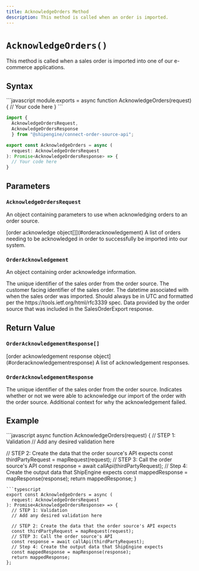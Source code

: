 ```yaml
---
title: AcknowledgeOrders Method
description: This method is called when an order is imported.
---
```



`AcknowledgeOrders()`
===========================
This method is called when a sales order is imported into one of our e-commerce applications.


Syntax
-----------------------------------------------
<CodeWrapper>
```javascript
module.exports = async function AcknowledgeOrders(request) {
  // Your code here
}
```

```typescript
import {
  AcknowledgeOrdersRequest,
  AcknowledgeOrdersResponse
  } from "@shipengine/connect-order-source-api";

export const AcknowledgeOrders = async (
  request: AcknowledgeOrdersRequest
): Promise<AcknowledgeOrdersResponse> => {
  // Your code here
}
```
</CodeWrapper>



Parameters
-----------------------------------------------

### `AcknowledgeOrdersRequest`
An object containing parameters to use when acknowledging orders to an order source.

<Reference>

  <Field name="orders" nullable={false}>
    <Type>
      [order acknowledge object[]](#orderacknowledgement)
    </Type>
    <Description>
      A list of orders needing to be acknowledged in order to successfully be imported into our system.
    </Description>
  </Field>

</Reference>

### `OrderAcknowledgement`
An object containing order acknowledge information.

<Reference>

  <Field name="order_id" type="string" nullable={false}>
    <Description>
      The unique identifier of the sales order from the order source.
    </Description>
  </Field>

  <Field name="order_number" type="string" nullable={true}>
    <Description>
      The customer facing identifier of the sales order.
    </Description>
  </Field>

  <Field name="imported_date" type="string" nullable={false}>
    <Description>
      The datetime associated with when the sales order was imported. Should always be in UTC and
      formatted per the https://tools.ietf.org/html/rfc3339 spec.
    </Description>
  </Field>

  <Field name="integration_context" type="string" nullable={true}>
    <Description>
      Data provided by the order source that was included in the SalesOrderExport response.
    </Description>
  </Field>

</Reference>

Return Value
-----------------------------------------------
### `OrderAcknowledgementResponse[]`

<Reference>
  <Field name="responses" nullable={false}>
    <Type>
      [order acknowledgement response object](#orderacknowledgementresponse)
    </Type>
    <Description>
      A list of acknowledgement responses.
    </Description>
  </Field>
</Reference>

### `OrderAcknowledgementResponse`

<Reference>

  <Field name="order_id" type="string" required={true}>
    <Description>
      The unique identifier of the sales order from the order source.
    </Description>
  </Field>

  <Field name="succeeded" type="boolean" required={true}>
    <Description>
      Indicates whether or not we were able to acknowledge our import of the order with the order source.
    </Description>
  </Field>

  <Field name="failure_reason" type="string" required={false}>
    <Description>
      Additional context for why the acknowledgement failed.
    </Description>
  </Field>

</Reference>

Example
-----------------------------------------------
<CodeWrapper>
```javascript
async function AcknowledgeOrders(request) {
  // STEP 1: Validation
  // Add any desired validation here

  // STEP 2: Create the data that the order source's API expects
  const thirdPartyRequest = mapRequest(request);
  // STEP 3: Call the order source's API
  const response = await callApi(thirdPartyRequest);
  // Step 4: Create the output data that ShipEngine expects
  const mappedResponse = mapResponse(response);
  return mappedResponse;
}
```
```typescript
export const AcknowledgeOrders = async (
  request: AcknowledgeOrdersRequest
): Promise<AcknowledgeOrdersResponse> => {
  // STEP 1: Validation
  // Add any desired validation here

  // STEP 2: Create the data that the order source's API expects
  const thirdPartyRequest = mapRequest(request);
  // STEP 3: Call the order source's API
  const response = await callApi(thirdPartyRequest);
  // Step 4: Create the output data that ShipEngine expects
  const mappedResponse = mapResponse(response);
  return mappedResponse;
};
```
</CodeWrapper>
